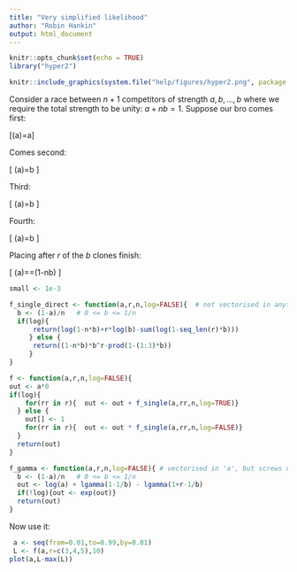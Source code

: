 ```yaml
---
title: "Very simplified likelihood"
author: "Robin Hankin"
output: html_document
---
```


```r
knitr::opts_chunk$set(echo = TRUE)
library("hyper2")
```

```r
knitr::include_graphics(system.file("help/figures/hyper2.png", package = "hyper2"))
```


Consider a race between $n+1$ competitors of strength $a,b,\ldots,b$
where we require the total strength to be unity: $a+nb=1$.  Suppose
our bro comes first:

\[\mathcal{L}(a)=a\]

Comes second:


\[
\mathcal{L}(a)=b\cdot\frac{a}{1-b}
\]



Third:

\[
\mathcal{L}(a)=b\cdot\frac{b}{1-b}\cdot\frac{a}{1-2b}
\]


Fourth:

\[
\mathcal{L}(a)=b\cdot\frac{b}{1-b}\cdot\frac{b}{1-2b}\cdot\frac{a}{1-3b}
\]


Placing after $r$ of the $b$ clones finish:


\[
\mathcal{L}(a)=\frac{b^ra}{(1-b)(1-2b)\cdots(1-rb)}=(1-nb)\frac{(-1)^r\Gamma(1-1/b)}{\Gamma(1+r-1/b)}
\]


```r
small <- 1e-3

f_single_direct <- function(a,r,n,log=FALSE){  # not vectorised in anything
  b <- (1-a)/n   # 0 <= b <= 1/n
  if(log){
      return(log(1-n*b)+r*log(b)-sum(log(1-seq_len(r)*b)))
     } else {
      return((1-n*b)*b^r-prod(1-(1:3)*b))
     }
}	

f <- function(a,r,n,log=FALSE){
out <- a*0
if(log){
    for(rr in r){  out <- out + f_single(a,rr,n,log=TRUE)}
  } else {
    out[] <- 1
    for(rr in r){  out <- out * f_single(a,rr,n,log=FALSE)}
  }
  return(out)
}

f_gamma <- function(a,r,n,log=FALSE){ # vectorised in 'a', but screws up for b=1/integer
  b <- (1-a)/n   # 0 <= b <= 1/n
  out <- log(a) + lgamma(1-1/b) - lgamma(1+r-1/b)
  if(!log){out <- exp(out)}
  return(out)
}
```


Now use it:
            
            
```r
 a <- seq(from=0.01,to=0.99,by=0.01)
 L <- f(a,r=c(3,4,5),10)
plot(a,L-max(L))
```   
